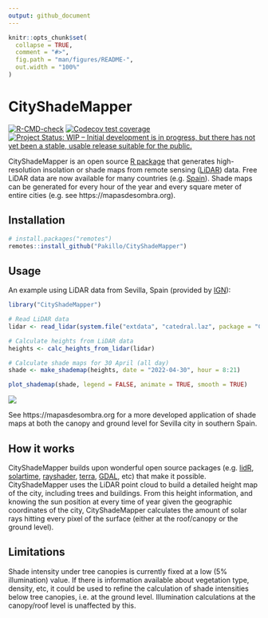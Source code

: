 ```yaml
---
output: github_document
---
```


<!-- README.md is generated from README.Rmd. Please edit that file -->

```r
knitr::opts_chunk$set(
  collapse = TRUE,
  comment = "#>",
  fig.path = "man/figures/README-",
  out.width = "100%"
)
```

# CityShadeMapper

<!-- badges: start -->
[![R-CMD-check](https://github.com/Pakillo/CityShadeMap/actions/workflows/R-CMD-check.yaml/badge.svg)](https://github.com/Pakillo/CityShadeMap/actions/workflows/R-CMD-check.yaml)
[![Codecov test coverage](https://codecov.io/gh/Pakillo/CityShadeMap/branch/master/graph/badge.svg)](https://app.codecov.io/gh/Pakillo/CityShadeMap?branch=master)
[![Project Status: WIP – Initial development is in progress, but there has not yet been a stable, usable release suitable for the public.](https://www.repostatus.org/badges/latest/wip.svg)](https://www.repostatus.org/#wip)
<!-- badges: end -->

CityShadeMapper is an open source [R package](https://www.r-project.org/) that generates high-resolution insolation or shade maps from remote sensing ([LiDAR](https://en.wikipedia.org/wiki/Lidar)) data. Free LiDAR data are now available for many countries (e.g. [Spain](https://pnoa.ign.es/el-proyecto-pnoa-lidar)). Shade maps can be generated for every hour of the year and every square meter of entire cities (e.g. see https://mapasdesombra.org).

## Installation

```r
# install.packages("remotes")
remotes::install_github("Pakillo/CityShadeMapper")
```


## Usage

An example using LiDAR data from Sevilla, Spain (provided by [IGN](https://pnoa.ign.es/el-proyecto-pnoa-lidar)):

```r
library("CityShadeMapper")

# Read LiDAR data
lidar <- read_lidar(system.file("extdata", "catedral.laz", package = "CityShadeMapper"))

# Calculate heights from LiDAR data
heights <- calc_heights_from_lidar(lidar)

# Calculate shade maps for 30 April (all day)
shade <- make_shademap(heights, date = "2022-04-30", hour = 8:21)

plot_shademap(shade, legend = FALSE, animate = TRUE, smooth = TRUE)
```

![](man/figures/catedral_abril.gif)

See https://mapasdesombra.org for a more developed application of shade maps at both the canopy and ground level for Sevilla city in southern Spain.


## How it works

CityShadeMapper builds upon wonderful open source packages (e.g. [lidR](https://github.com/r-lidar/lidR), [solartime](https://cran.r-project.org/package=solartime), [rayshader](https://www.rayshader.com/), [terra](https://rspatial.github.io/terra/index.html), [GDAL](https://gdal.org/), etc) that make it possible. CityShadeMapper uses the LiDAR point cloud to build a detailed height map of the city, including trees and buildings. From this height information, and knowing the sun position at every time of year given the geographic coordinates of the city, CityShadeMapper calculates the amount of solar rays hitting every pixel of the surface (either at the roof/canopy or the ground level).


## Limitations

Shade intensity under tree canopies is currently fixed at a low (5% illumination) value. If there is information available about vegetation type, density, etc, it could be used to refine the calculation of shade intensities below tree canopies, i.e. at the ground level. Illumination calculations at the canopy/roof level is unaffected by this.



